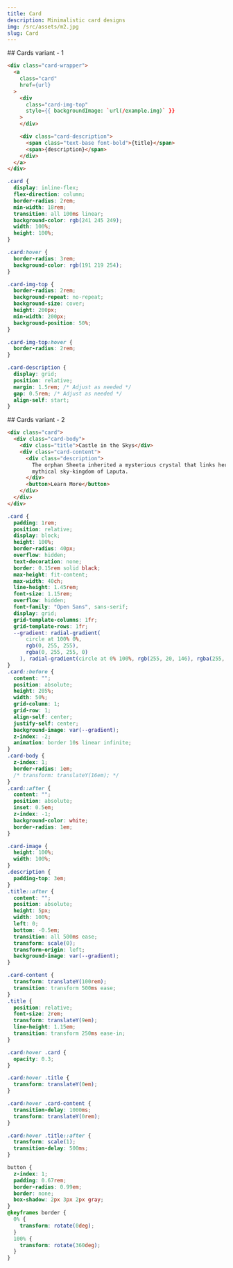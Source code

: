 ```yaml
---
title: Card
description: Minimalistic card designs
img: /src/assets/m2.jpg
slug: Card
---
```



<Preview>
<div slot="description">
## Cards variant - 1
</div>

<Card slot="element" />

```html
<div class="card-wrapper">
  <a
    class="card"
    href={url}
  >
    <div
      class="card-img-top"
      style={{ backgroundImage: `url(/example.img)` }}
    >
    </div>

    <div class="card-description">
      <span class="text-base font-bold">{title}</span>
      <span>{description}</span>
    </div>
  </a>
</div>


```

```css
.card {
  display: inline-flex;
  flex-direction: column;
  border-radius: 2rem;
  min-width: 18rem;
  transition: all 100ms linear;
  background-color: rgb(241 245 249);
  width: 100%;
  height: 100%;
}

.card:hover {
  border-radius: 3rem;
  background-color: rgb(191 219 254);
}

.card-img-top {
  border-radius: 2rem;
  background-repeat: no-repeat;
  background-size: cover;
  height: 200px;
  min-width: 200px;
  background-position: 50%;
}

.card-img-top:hover {
  border-radius: 2rem;
}

.card-description {
  display: grid;
  position: relative;
  margin: 1.5rem; /* Adjust as needed */
  gap: 0.5rem; /* Adjust as needed */
  align-self: start;
}
```

</Preview>

<Preview>
<div slot="description">
## Cards variant - 2
</div>

<CardHoverBorder slot="element" />

```html
<div class="card">
  <div class="card-body">
    <div class="title">Castle in the Skys</div>
    <div class="card-content">
      <div class="description">
        The orphan Sheeta inherited a mysterious crystal that links her to the
        mythical sky-kingdom of Laputa.
      </div>
      <button>Learn More</button>
    </div>
  </div>
</div>
```

```css
.card {
  padding: 1rem;
  position: relative;
  display: block;
  height: 100%;
  border-radius: 40px;
  overflow: hidden;
  text-decoration: none;
  border: 0.15rem solid black;
  max-height: fit-content;
  max-width: 40ch;
  line-height: 1.45rem;
  font-size: 1.15rem;
  overflow: hidden;
  font-family: "Open Sans", sans-serif;
  display: grid;
  grid-template-columns: 1fr;
  grid-template-rows: 1fr;
  --gradient: radial-gradient(
      circle at 100% 0%,
      rgb(0, 255, 255),
      rgba(0, 255, 255, 0)
    ), radial-gradient(circle at 0% 100%, rgb(255, 20, 146), rgba(255, 20, 146, 0));
}
.card::before {
  content: "";
  position: absolute;
  height: 205%;
  width: 50%;
  grid-column: 1;
  grid-row: 1;
  align-self: center;
  justify-self: center;
  background-image: var(--gradient);
  z-index: -2;
  animation: border 10s linear infinite;
}
.card-body {
  z-index: 1;
  border-radius: 1em;
  /* transform: translateY(16em); */
}
.card::after {
  content: "";
  position: absolute;
  inset: 0.5em;
  z-index: -1;
  background-color: white;
  border-radius: 1em;
}

.card-image {
  height: 100%;
  width: 100%;
}
.description {
  padding-top: 3em;
}
.title::after {
  content: "";
  position: absolute;
  height: 5px;
  width: 100%;
  left: 0;
  bottom: -0.5em;
  transition: all 500ms ease;
  transform: scale(0);
  transform-origin: left;
  background-image: var(--gradient);
}

.card-content {
  transform: translateY(100rem);
  transition: transform 500ms ease;
}
.title {
  position: relative;
  font-size: 2rem;
  transform: translateY(9em);
  line-height: 1.15em;
  transition: transform 250ms ease-in;
}

.card:hover .card {
  opacity: 0.3;
}

.card:hover .title {
  transform: translateY(0em);
}

.card:hover .card-content {
  transition-delay: 1000ms;
  transform: translateY(0rem);
}

.card:hover .title::after {
  transform: scale(1);
  transition-delay: 500ms;
}

button {
  z-index: 1;
  padding: 0.67rem;
  border-radius: 0.99em;
  border: none;
  box-shadow: 2px 3px 2px gray;
}
@keyframes border {
  0% {
    transform: rotate(0deg);
  }
  100% {
    transform: rotate(360deg);
  }
}
```

</Preview>

